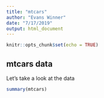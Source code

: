 ```yaml
---
title: "mtcars"
author: "Evans Winner"
date: "7/17/2019"
output: html_document
---
```


```r
knitr::opts_chunk$set(echo = TRUE)
```

## mtcars data

Let's take a look at the data

```r
summary(mtcars)
```
